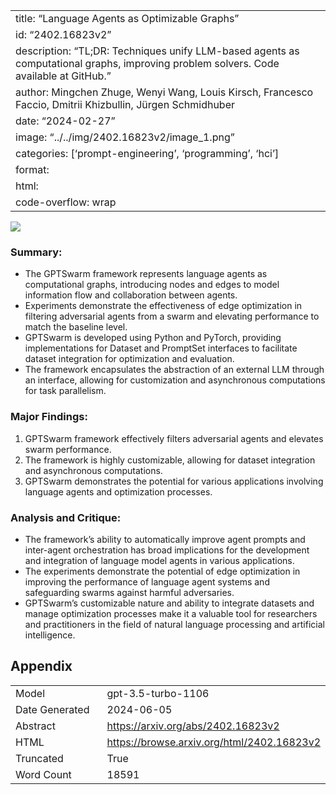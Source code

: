 
---
title: "Language Agents as Optimizable Graphs"
id: "2402.16823v2"
description: "TL;DR: Techniques unify LLM-based agents as computational graphs, improving problem solvers. Code available at GitHub."
author: Mingchen Zhuge, Wenyi Wang, Louis Kirsch, Francesco Faccio, Dmitrii Khizbullin, Jürgen Schmidhuber
date: "2024-02-27"
image: "../../img/2402.16823v2/image_1.png"
categories: ['prompt-engineering', 'programming', 'hci']
format:
  html:
    code-overflow: wrap
---

![](../../img/2402.16823v2/image_1.png)

### Summary:
- The GPTSwarm framework represents language agents as computational graphs, introducing nodes and edges to model information flow and collaboration between agents.
- Experiments demonstrate the effectiveness of edge optimization in filtering adversarial agents from a swarm and elevating performance to match the baseline level.
- GPTSwarm is developed using Python and PyTorch, providing implementations for Dataset and PromptSet interfaces to facilitate dataset integration for optimization and evaluation.
- The framework encapsulates the abstraction of an external LLM through an interface, allowing for customization and asynchronous computations for task parallelism.

### Major Findings:
1. GPTSwarm framework effectively filters adversarial agents and elevates swarm performance.
2. The framework is highly customizable, allowing for dataset integration and asynchronous computations.
3. GPTSwarm demonstrates the potential for various applications involving language agents and optimization processes.

### Analysis and Critique:
- The framework's ability to automatically improve agent prompts and inter-agent orchestration has broad implications for the development and integration of language model agents in various applications.
- The experiments demonstrate the potential of edge optimization in improving the performance of language agent systems and safeguarding swarms against harmful adversaries.
- GPTSwarm's customizable nature and ability to integrate datasets and manage optimization processes make it a valuable tool for researchers and practitioners in the field of natural language processing and artificial intelligence.

## Appendix

|          |          |
|----------|----------|
| Model     | gpt-3.5-turbo-1106       |
| Date Generated     | 2024-06-05       |
| Abstract | [https://arxiv.org/abs/2402.16823v2](https://arxiv.org/abs/2402.16823v2)        |
| HTML     | [https://browse.arxiv.org/html/2402.16823v2](https://browse.arxiv.org/html/2402.16823v2)       |
| Truncated       | True       |
| Word Count       | 18591       |